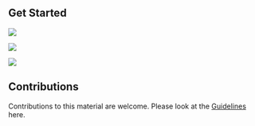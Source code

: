 

## Get Started

<Row>

<Column colLg={4} colMd={4} noGutterMdLeft>
<ArticleCard
    color="dark"
    title="Developer Foundation"
    subTitle="Start your cloud-native journey by learning the concepts, technologies & methodologies"
    href="/developer-foundation"
    >

![](/images/developer-foundation.png)

</ArticleCard>

</Column>


<Column colLg={4} colMd={4} noGutterMdLeft>
<ArticleCard
    color="dark"
    title="Developer Intermediate"
    subTitle="Learn how to develop and deliver a cloud-native application with an Enterprise SDLC"
    href="/developer-intermediate"
    >

![](/images/developer-intermediate.png)

</ArticleCard>
</Column>


<Column colLg={4} colMd={4} noGutterMdLeft>
<ArticleCard
    color="dark"
    title="Developer Advanced"
    subTitle="Learn advanced microservices techniques to develop and deliver cloud-native applications"
    href="/developer-advanced"
    >

![](/images/developer-advanced.png)

</ArticleCard>
</Column>


</Row>

## Contributions
Contributions to this material are welcome. Please look at the [Guidelines](/contributing) here.
